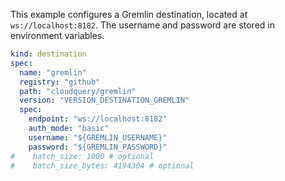 This example configures a Gremlin destination, located at `ws://localhost:8182`. The username and password are stored in environment variables.

```yaml
kind: destination
spec:
  name: "gremlin"
  registry: "github"
  path: "cloudquery/gremlin"
  version: "VERSION_DESTINATION_GREMLIN"
  spec:
    endpoint: "ws://localhost:8182"
    auth_mode: "basic"
    username: "${GREMLIN_USERNAME}"
    password: "${GREMLIN_PASSWORD}"
#    batch_size: 1000 # optional
#    batch_size_bytes: 4194304 # optional
```